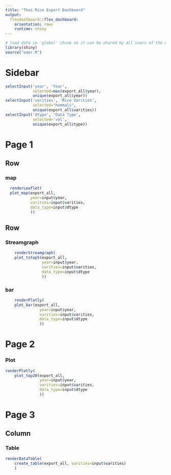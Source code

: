 ```yaml
---
title: "Thai Rice Export Dashboard"
output: 
  flexdashboard::flex_dashboard:
    orientation: rows
    runtime: shiny
---
```


```r
# load data in 'global' chunk so it can be shared by all users of the dashboard
library(shiny)
source("oaer.R")
```

Sidebar {.sidebar}
=====================================

```r
selectInput('year', 'Year',
            selected=max(export_all$year),
            unique(export_all$year))
selectInput('varities', 'Rice Varities',
            selected="hommali",
            unique(export_all$varities))
selectInput('dtype', 'Data Type',
            selected='vol', 
            unique(export_all$type))
```

Page 1
=====================================  
Row {data-height=500}
-------------------------------------

### map

```r
  renderLeaflet(
  plot_map(export_all,
           year=input$year,
           varities=input$varities,
           data_type=input$dtype
           ))
```

Row {data-height=500}
-------------------------------------
   
### Streamgraph

```r
    renderStreamgraph(
    plot_tstop5(export_all,
                year=input$year, 
                varities=input$varities,
                data_type=input$dtype
                ))
```   
    
### bar

```r
    renderPlotly(
    plot_bar(export_all,
               year=input$year,
               varities=input$varities,
               data_type=input$dtype
               ))
```

Page 2
=====================================
### Plot
```r
renderPlotly(
    plot_top20(export_all,
               year=input$year,
               varities=input$varities,
               data_type=input$dtype
               ))
```

Page 3
=====================================
Column {data-width=300}
-----------------------------------------------------------------------
### Table
```r
renderDataTable(
    create_table(export_all, varities=input$varities)
    )
```